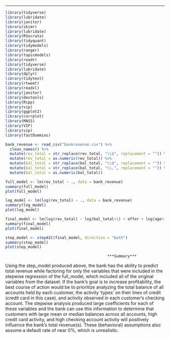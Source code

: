 ---

```{r, message=FALSE, warning=FALSE}

library(tidyverse)
library(lubridate)
library(janitor)
library(skimr)
library(lubridate)
library(RSocrata)
library(tidyquant)
library(tidymodels)
library(ranger)
library(topicmodels)
library(readr)
library(tidyverse)
library(lubridate)
library(dplyr)
library(tidytext)
library(rtweet)
library(readxl)
library(janitor)
library(devtools)
library(Rcpp)
library(vip)
library(ggplot2)
library(corrplot)
library(MASS)
library(VIF)
library(vip)
library(fastDummies)

```

```{r, message=FALSE, warning=FALSE}
bank_revenue <- read_csv("bankrevenue.csv") %>% 
  clean_names() %>%
  mutate(rev_total = str_replace(rev_total, "\\$", replacement = "")) %>%
  mutate(rev_total = as.numeric(rev_total)) %>%
  mutate(bal_total = str_replace(bal_total, "\\$", replacement = "")) %>%
  mutate(bal_total = str_replace(bal_total, "\\,", replacement = "")) %>%
  mutate(bal_total = as.numeric(bal_total))

```

```{r}
full_model <- lm(rev_total ~ ., data = bank_revenue)
summary(full_model)
plot(full_model)

log_model <- lm(log(rev_total) ~ ., data = bank_revenue)
summary(log_model)
plot(log_model)
```

```{r}
final_model <- lm(log(rev_total) ~ log(bal_total+1) + offer + log(age+1) + chq + card + sav1 + loan + mort + insur + pens + check + log(account_age+1), data = bank_revenue)
summary(final_model)
plot(final_model)
```

```{r}
step_model <- stepAIC(final_model, direction = "both")
summary(step_model)
plot(step_model)
```

                                                 ***Summary***

   Using the step_model produced above, the bank has the ability to predict total revenue while factoring for only the variables that were included in the stepwise regression of the full_model, which included all of the original variables from the dataset. If the bank's goal is to increase profitability, the best course of action would be to prioritize analyzing the total balance of all accounts held by each customer, the activity 'types' on their lines of credit (credit card in this case), and activity observed in each customer's checking account. The stepwise analysis produced large coefficients for each of these variables and the bank can use this information to determine that customers with large mean or median balances across all accounts, high credit card activity, and high checking account activity will positively influence the bank's total revenue(s). These (behavioral) assumptions also assume a default rate of near 0%, which is unrealistic.

